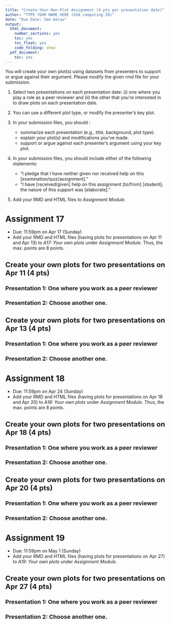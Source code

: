 ```yaml
---
title: "Create-Your-Own-Plot Assignment (4 pts per presentation date)"
author: "TYPE YOUR NAME HERE (UVA computing ID)"
date: "Due Date: See below"
output:
  html_document:
    number_sections: yes
    toc: yes
    toc_float: yes
    code_folding: show
  pdf_document:
    toc: yes
---
```


<style>
h1.title {
  font-size: 30px;
}
h1 {
  font-size: 26px;
}
h2 {
  font-size: 22px;
}
h3 { 
  font-size: 18px;
}

</style>


You will create your own plot(s) using datasets from presenters to support or argue against their argument. Please modify the given rmd file for your submission.

1. Select two presentations on each presentation date: (i) one where you play a role as a peer reviewer and (ii) the other that you're interested in to draw plots on each presentation date. 

2. You can use a different plot type, or modify the presenter's key plot.

3. In your submission files, you should : 
   - summarize each presentation (e.g., title, background, plot type).
   - explain your plot(s) and modifications you've made.
   - support or argue against each presenter's argument using your key plot. 

4. In your submission files, you should include either of the following statements:

   - "I pledge that I have neither given nor received help on this [examination/quiz/assignment]."
   - "I have [received/given] help on this assignment [to/from] [student]; the nature of this support was [elaborate]."
   

5. Add your RMD and HTML files to *Assignment Module*. 
  

# Assignment 17

 - Due: 11:59pm on Apr 17 (Sunday)
 - Add your RMD and HTML files (having plots for presentations on Apr 11 and Apr 13) to *A17: Your own plots* under *Assignment Module*. Thus, the max. points are 8 points. 
 
## Create your own plots for two presentations on Apr 11 (4 pts)

### Presentation 1: One where you work as a peer reviewer

### Presentation 2: Choose another one. 


## Create your own plots for two presentations on Apr 13 (4 pts)
 
### Presentation 1: One where you work as a peer reviewer

### Presentation 2: Choose another one. 


# Assignment 18

 - Due: 11:59pm on Apr 24 (Sunday)
 - Add your RMD and HTML files (having plots for presentations on Apr 18 and Apr 20) to *A18: Your own plots* under *Assignment Module*. Thus, the max. points are 8 points. 
 
## Create your own plots for two presentations on Apr 18 (4 pts)

 
### Presentation 1: One where you work as a peer reviewer

### Presentation 2: Choose another one. 


## Create your own plots for two presentations on Apr 20 (4 pts)

### Presentation 1: One where you work as a peer reviewer

### Presentation 2:  Choose another one. 


# Assignment 19

 - Due: 11:59pm on May 1 (Sunday)
 - Add your RMD and HTML files (having plots for presentations on Apr 27) to *A19: Your own plots* under *Assignment Module*. 
 
## Create your own plots for two presentations on Apr 27 (4 pts)
 
### Presentation 1: One where you work as a peer reviewer

### Presentation 2: Choose another one. 
